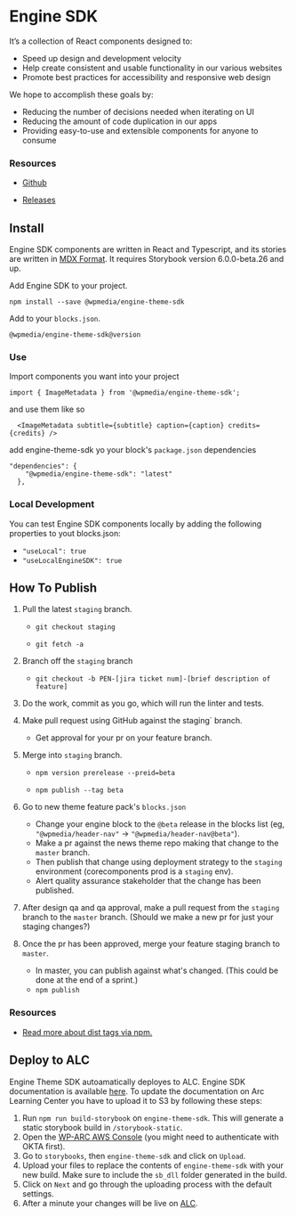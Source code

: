 
<Meta title="Intro" />

# Engine SDK 

<Version />

It’s a collection of React components designed to:

- Speed up design and development velocity
- Help create consistent and usable functionality in our various websites
- Promote best practices for accessibility and responsive web design

We hope to accomplish these goals by:

- Reducing the number of decisions needed when iterating on UI
- Reducing the amount of code duplication in our apps
- Providing easy-to-use and extensible components for anyone to consume

### **Resources**

- [Github](https://github.com/WPMedia/engine-theme-sdk)

- [Releases](https://github.com/WPMedia/engine-theme-sdk/releases)



## Install

Engine SDK components are written in React and Typescript, and its stories are written in [MDX Format](https://storybook.js.org/docs/formats/mdx-syntax/). It requires Storybook version 6.0.0-beta.26 and up.

Add Engine SDK to your project.

`npm install --save @wpmedia/engine-theme-sdk`

Add to your `blocks.json`.

`@wpmedia/engine-theme-sdk@version`

### **Use**

Import components you want into your project

`import { ImageMetadata } from '@wpmedia/engine-theme-sdk';`

and use them like so

```
  <ImageMetadata subtitle={subtitle} caption={caption} credits={credits} />
```

add engine-theme-sdk yo your block's `package.json` dependencies

```
"dependencies": {
    "@wpmedia/engine-theme-sdk": "latest"
  },
```


### **Local Development**

You can test Engine SDK components locally by adding the following properties to yout blocks.json:
-  `"useLocal": true`
-  `"useLocalEngineSDK": true`

## How To Publish

1. Pull the latest `staging` branch.

    - `git checkout staging`

    - `git fetch -a`

2. Branch off the `staging` branch

    - `git checkout -b PEN-[jira ticket num]-[brief description of feature]`

3. Do the work, commit as you go, which will run the linter and tests.

4. Make pull request using GitHub against the   staging` branch. 

    - Get approval for your pr on your feature branch.

5. Merge into `staging` branch.

    - `npm version prerelease --preid=beta`

    - `npm publish --tag beta`

6. Go to new theme feature pack's `blocks.json`
    - Change your engine block to the `@beta` release in the blocks list (eg, `"@wpmedia/header-nav"` -> `"@wpmedia/header-nav@beta"`).
    - Make a pr against the news theme repo making that change to the `master` branch. 
    - Then publish that change using deployment strategy to the `staging` environment (corecomponents prod is a `staging` env). 
    - Alert quality assurance stakeholder that the change has been published.

7. After design qa and qa approval, make a pull request from the `staging` branch to the `master` branch. (Should we make a new pr for just your staging changes?)

8. Once the pr has been approved, merge your feature staging branch to `master`. 
    - In master, you can publish against what's changed. (This could be done at the end of a sprint.)
    - `npm publish`


### **Resources**

- [Read more about dist tags via npm.](https://docs.npmjs.com/adding-dist-tags-to-packages)

## Deploy to ALC

Engine Theme SDK autoamatically deployes to ALC.
Engine SDK documentation is available [here](https://staging.arcpublishing.com/alc/docs/storybooks/engine-theme-sdk/?path=/story/intro--page). To update the documentation on Arc Learning Center you have to upload it to S3 by following these steps:
1. Run `npm run build-storybook` on `engine-theme-sdk`. This will generate a static storybook build in `/storybook-static`.
2. Open the [WP-ARC AWS Console](https://console.aws.amazon.com/s3/buckets/arc-learning-center-static/docs/?region=us-east-1&tab=overview#) (you might need to authenticate with OKTA first).
3. Go to `storybooks`, then `engine-theme-sdk` and click on `Upload`.
4. Upload your files to replace the contents of `engine-theme-sdk` with your new build. Make sure to include the `sb_dll` folder generated in the build.
5. Click on `Next` and go through the uploading process with the default settings.
6. After a minute your changes will be live on [ALC](https://staging.arcpublishing.com/alc/docs/storybooks/engine-theme-sdk/?path=/story/intro--page).
